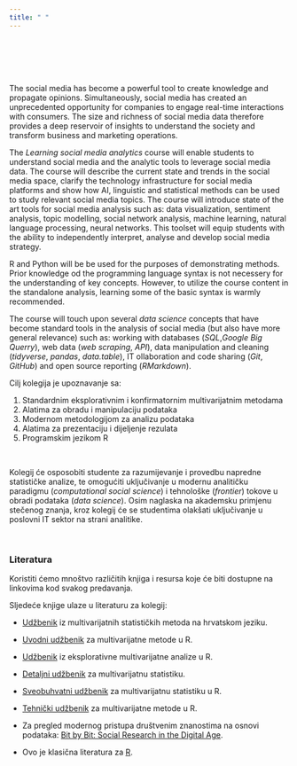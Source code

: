```yaml
---
title: " "
---
```


<br>
<br>
<br>
<br>


The social media has become a powerful tool to create knowledge and propagate opinions. Simultaneously, social media has created an unprecedented opportunity for companies to engage real-time interactions with consumers. The size and richness of social media data therefore provides a deep reservoir of insights to understand the society and transform business and marketing operations.

The *Learning social media analytics* course will enable students to understand social media and the analytic tools to leverage social media data. The course will describe the current state and trends in the social media space, clarify the technology infrastructure for social media platforms and show how AI, linguistic and statistical methods can be used to study relevant social media topics. The course will introduce state of the art tools for social media analysis such as: data visualization, sentiment analysis, topic modelling, social network analysis, machine learning, natural language processing, neural networks. This toolset will equip students with the ability to independently interpret, analyse and develop social media strategy.  

R and Python will be be used for the purposes of demonstrating methods. Prior knowledge od the programming language syntax is not necessery for the understanding of key concepts. However, to utilize the course content in the standalone analysis, learning some of the basic syntax is warmly recommended.

The course will touch upon several *data science* concepts that have become standard tools in the analysis of social media (but also have more general relevance) such as: working with databases (*SQL*,*Google Big Querry*), web data (*web scraping*, *API*), data manipulation and cleaning (*tidyverse*, *pandas*, *data.table*), IT ollaboration and code sharing (*Git*, *GitHub*) and open source reporting (*RMarkdown*).


Cilj kolegija je upoznavanje sa:

1) Standardnim eksplorativnim i konfirmatornim multivarijatnim metodama 
2) Alatima za obradu i manipulaciju podataka 
3) Modernom metodologijom za analizu podataka 
4) Alatima za prezentaciju i dijeljenje rezulata 
5) Programskim jezikom R


<br>

Kolegij će osposobiti studente za razumijevanje i provedbu napredne statističke analize, te omogućiti uključivanje u modernu analitičku paradigmu (*computational social science*) i tehnološke (*frontier*) tokove u obradi podataka (*data science*). Osim naglaska na akademsku primjenu stečenog znanja, kroz kolegij će se studentima olakšati uključivanje u poslovni IT sektor na strani analitike.


<br>

### Literatura

Koristiti ćemo mnoštvo različitih knjiga i resursa koje će biti dostupne na linkovima kod svakog predavanja.

Sljedeće knjige ulaze u literaturu za kolegij:

- [Udžbenik](http://www.alinea.hr/105.html) iz multivarijatnih statističkih metoda na hrvatskom jeziku.

- [Uvodni udžbenik](https://link.springer.com/book/10.1007/978-1-4419-9650-3) za multivarijatne metode u R.

- [Udžbenik](https://github.com/gabi493/ADEI/blob/master/Husson%20F.%20et%20al.%20-%20Exploratory%20Multivariate%20Analysis%20by%20Example%20-%20Using%20R%20-%202011.pdf) iz eksplorativne multivarijatne analize u R.

- [Detaljni udžbenik](https://www.springer.com/gp/book/9783642360046) za multivarijatnu statistiku.

- [Sveobuhvatni udžbenik](https://us.sagepub.com/en-us/nam/using-r-with-multivariate-statistics/book243861#contents) za multivarijatnu statistiku u R.

- [Tehnički udžbenik](https://web.uniroma1.it/memotef/sites/default/files/file%20lezioni/102b_textbook.pdf) za multivarijatne metode u R.

- Za pregled modernog pristupa društvenim znanostima na osnovi podataka: [Bit by Bit: Social Research in the Digital Age](https://www.bitbybitbook.com/en/1st-ed/preface/).

- Ovo je klasična literatura za [R](https://r4ds.had.co.nz/).

<br>
